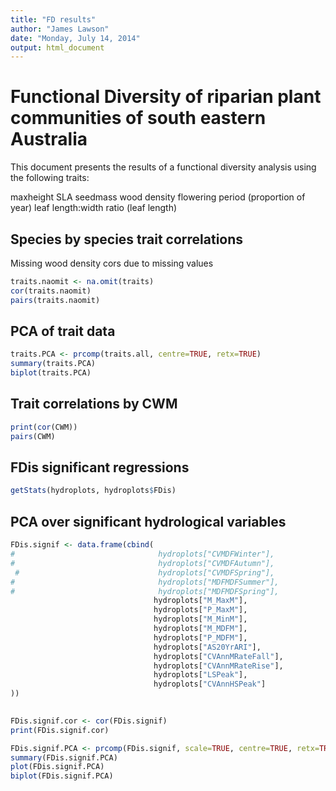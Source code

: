 ---
title: "FD results"
author: "James Lawson"
date: "Monday, July 14, 2014"
output: html_document
---

Functional Diversity of riparian plant communities of south eastern Australia 
========================================================

This document presents the results of a functional diversity analysis using the following traits:

maxheight
SLA
seedmass
wood density
flowering period (proportion of year)
leaf length:width ratio
(leaf length)

Species by species trait correlations
--------------------------------------
Missing wood density cors due to missing values

```{r}
traits.naomit <- na.omit(traits)
cor(traits.naomit)
pairs(traits.naomit)

```


PCA of trait data 
--------------------------------------
```{r}
traits.PCA <- prcomp(traits.all, centre=TRUE, retx=TRUE)
summary(traits.PCA)
biplot(traits.PCA)
```


Trait correlations by CWM
--------------------------------------

```{r}
print(cor(CWM))
pairs(CWM)

```


FDis significant regressions
--------------------------------------
```{r}
getStats(hydroplots, hydroplots$FDis)

```

PCA over significant hydrological variables
-------------------------------------------
```{r}
FDis.signif <- data.frame(cbind(
#                                hydroplots["CVMDFWinter"],
#                                hydroplots["CVMDFAutumn"],
 #                               hydroplots["CVMDFSpring"],
#                                hydroplots["MDFMDFSummer"],
#                                hydroplots["MDFMDFSpring"],
                                hydroplots["M_MaxM"],
                                hydroplots["P_MaxM"],
                                hydroplots["M_MinM"],
                                hydroplots["M_MDFM"],
                                hydroplots["P_MDFM"],
                                hydroplots["AS20YrARI"],
                                hydroplots["CVAnnMRateFall"],
                                hydroplots["CVAnnMRateRise"],
                                hydroplots["LSPeak"],
                                hydroplots["CVAnnHSPeak"]
))

                                                    
FDis.signif.cor <- cor(FDis.signif)
print(FDis.signif.cor)

FDis.signif.PCA <- prcomp(FDis.signif, scale=TRUE, centre=TRUE, retx=TRUE)
summary(FDis.signif.PCA)
plot(FDis.signif.PCA)
biplot(FDis.signif.PCA)
```

